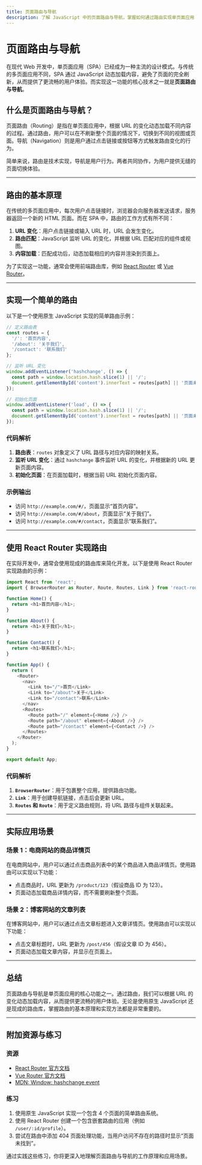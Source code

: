 ```yaml
---
title: 页面路由与导航
description: 了解 JavaScript 中的页面路由与导航，掌握如何通过路由实现单页面应用（SPA）的页面切换和导航功能。
---
```


# 页面路由与导航

在现代 Web 开发中，单页面应用（SPA）已经成为一种主流的设计模式。与传统的多页面应用不同，SPA 通过 JavaScript 动态加载内容，避免了页面的完全刷新，从而提供了更流畅的用户体验。而实现这一功能的核心技术之一就是**页面路由与导航**。

## 什么是页面路由与导航？

页面路由（Routing）是指在单页面应用中，根据 URL 的变化动态加载不同内容的过程。通过路由，用户可以在不刷新整个页面的情况下，切换到不同的视图或页面。导航（Navigation）则是用户通过点击链接或按钮等方式触发路由变化的行为。

简单来说，路由是技术实现，导航是用户行为。两者共同协作，为用户提供无缝的页面切换体验。

---

## 路由的基本原理

在传统的多页面应用中，每次用户点击链接时，浏览器会向服务器发送请求，服务器返回一个新的 HTML 页面。而在 SPA 中，路由的工作方式有所不同：

1. **URL 变化**：用户点击链接或输入 URL 时，URL 会发生变化。
2. **路由匹配**：JavaScript 监听 URL 的变化，并根据 URL 匹配对应的组件或视图。
3. **内容加载**：匹配成功后，动态加载相应的内容并渲染到页面上。

为了实现这一功能，通常会使用前端路由库，例如 [React Router](https://reactrouter.com/) 或 [Vue Router](https://router.vuejs.org/)。

---

## 实现一个简单的路由

以下是一个使用原生 JavaScript 实现的简单路由示例：

```javascript
// 定义路由表
const routes = {
  '/': '首页内容',
  '/about': '关于我们',
  '/contact': '联系我们'
};

// 监听 URL 变化
window.addEventListener('hashchange', () => {
  const path = window.location.hash.slice(1) || '/';
  document.getElementById('content').innerText = routes[path] || '页面未找到';
});

// 初始化页面
window.addEventListener('load', () => {
  const path = window.location.hash.slice(1) || '/';
  document.getElementById('content').innerText = routes[path] || '页面未找到';
});
```

### 代码解析

1. **路由表**：`routes` 对象定义了 URL 路径与对应内容的映射关系。
2. **监听 URL 变化**：通过 `hashchange` 事件监听 URL 的变化，并根据新的 URL 更新页面内容。
3. **初始化页面**：在页面加载时，根据当前 URL 初始化页面内容。

### 示例输出

- 访问 `http://example.com/#/`，页面显示“首页内容”。
- 访问 `http://example.com/#/about`，页面显示“关于我们”。
- 访问 `http://example.com/#/contact`，页面显示“联系我们”。

---

## 使用 React Router 实现路由

在实际开发中，通常会使用现成的路由库来简化开发。以下是使用 React Router 实现路由的示例：

```javascript
import React from 'react';
import { BrowserRouter as Router, Route, Routes, Link } from 'react-router-dom';

function Home() {
  return <h1>首页内容</h1>;
}

function About() {
  return <h1>关于我们</h1>;
}

function Contact() {
  return <h1>联系我们</h1>;
}

function App() {
  return (
    <Router>
      <nav>
        <Link to="/">首页</Link>
        <Link to="/about">关于</Link>
        <Link to="/contact">联系</Link>
      </nav>
      <Routes>
        <Route path="/" element={<Home />} />
        <Route path="/about" element={<About />} />
        <Route path="/contact" element={<Contact />} />
      </Routes>
    </Router>
  );
}

export default App;
```

### 代码解析

1. **`BrowserRouter`**：用于包裹整个应用，提供路由功能。
2. **`Link`**：用于创建导航链接，点击后会更新 URL。
3. **`Routes` 和 `Route`**：用于定义路由规则，将 URL 路径与组件关联起来。

---

## 实际应用场景

### 场景 1：电商网站的商品详情页

在电商网站中，用户可以通过点击商品列表中的某个商品进入商品详情页。使用路由可以实现以下功能：

- 点击商品时，URL 更新为 `/product/123`（假设商品 ID 为 123）。
- 页面动态加载商品详情内容，而不需要刷新整个页面。

### 场景 2：博客网站的文章列表

在博客网站中，用户可以通过点击文章标题进入文章详情页。使用路由可以实现以下功能：

- 点击文章标题时，URL 更新为 `/post/456`（假设文章 ID 为 456）。
- 页面动态加载文章内容，并显示在页面上。

---

## 总结

页面路由与导航是单页面应用的核心功能之一。通过路由，我们可以根据 URL 的变化动态加载内容，从而提供更流畅的用户体验。无论是使用原生 JavaScript 还是现成的路由库，掌握路由的基本原理和实现方法都是非常重要的。

---

## 附加资源与练习

### 资源
- [React Router 官方文档](https://reactrouter.com/)
- [Vue Router 官方文档](https://router.vuejs.org/)
- [MDN: Window: hashchange event](https://developer.mozilla.org/en-US/docs/Web/API/Window/hashchange_event)

### 练习
1. 使用原生 JavaScript 实现一个包含 4 个页面的简单路由系统。
2. 使用 React Router 创建一个包含嵌套路由的应用（例如 `/user/:id/profile`）。
3. 尝试在路由中添加 404 页面处理功能，当用户访问不存在的路径时显示“页面未找到”。

通过实践这些练习，你将更深入地理解页面路由与导航的工作原理和应用场景。